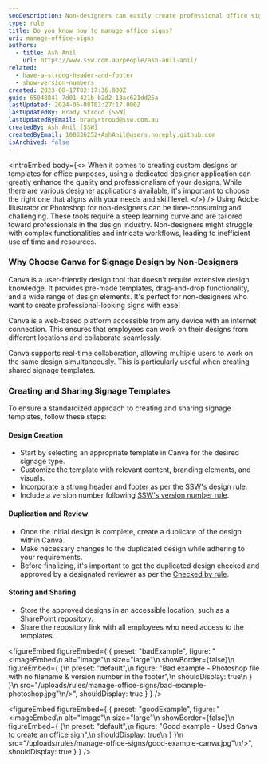 ```yaml
---
seoDescription: Non-designers can easily create professional office signs using Canva's user-friendly design tool.
type: rule
title: Do you know how to manage office signs?
uri: manage-office-signs
authors:
  - title: Ash Anil
    url: https://www.ssw.com.au/people/ash-anil-anil/
related:
  - have-a-strong-header-and-footer
  - show-version-numbers
created: 2023-08-17T02:17:36.000Z
guid: 65048841-7d01-421b-b2d2-13ac621dd25a
lastUpdated: 2024-06-08T03:27:17.000Z
lastUpdatedBy: Brady Stroud [SSW]
lastUpdatedByEmail: bradystroud@ssw.com.au
createdBy: Ash Anil [SSW]
createdByEmail: 100336252+AshAnil@users.noreply.github.com
isArchived: false
---
```


<introEmbed
  body={<>
When it comes to creating custom designs or templates for office purposes, using a dedicated designer application can greatly enhance the quality and professionalism of your designs. While there are various designer applications available, it's important to choose the right one that aligns with your needs and skill level.
  </>}
/>
Using Adobe Illustrator or Photoshop for non-designers can be time-consuming and challenging. These tools require a steep learning curve and are tailored toward professionals in the design industry. Non-designers might struggle with complex functionalities and intricate workflows, leading to inefficient use of time and resources.

### Why Choose Canva for Signage Design by Non-Designers

Canva is a user-friendly design tool that doesn't require extensive design knowledge. It provides pre-made templates, drag-and-drop functionality, and a wide range of design elements. It's perfect for non-designers who want to create professional-looking signs with ease!

Canva is a web-based platform accessible from any device with an internet connection. This ensures that employees can work on their designs from different locations and collaborate seamlessly.

Canva supports real-time collaboration, allowing multiple users to work on the same design simultaneously. This is particularly useful when creating shared signage templates.

### Creating and Sharing Signage Templates

To ensure a standardized approach to creating and sharing signage templates, follow these steps:

#### Design Creation

- Start by selecting an appropriate template in Canva for the desired signage type.
- Customize the template with relevant content, branding elements, and visuals.
- Incorporate a strong header and footer as per the [SSW's design rule](/have-a-strong-header-and-footer/).
- Include a version number following [SSW's version number rule](/show-version-numbers/).

#### Duplication and Review

- Once the initial design is complete, create a duplicate of the design within Canva.
- Make necessary changes to the duplicated design while adhering to your requirements.
- Before finalizing, it's important to get the duplicated design checked and approved by a designated reviewer as per the [Checked by rule](/checked-by-xxx/).

#### Storing and Sharing

- Store the approved designs in an accessible location, such as a SharePoint repository.
- Share the repository link with all employees who need access to the templates.

<figureEmbed figureEmbed={ {
  preset: "badExample",
  figure: "<imageEmbed\n  alt=\"Image\"\n  size=\"large\"\n  showBorder={false}\n  figureEmbed={ {\n    preset: \"default\",\n    figure: \"Bad example - Photoshop file with no filename & version number in the footer\",\n    shouldDisplay: true\n  } }\n  src=\"/uploads/rules/manage-office-signs/bad-example-photoshop.jpg\"\n/>",
  shouldDisplay: true
} } />


<figureEmbed figureEmbed={ {
  preset: "goodExample",
  figure: "<imageEmbed\n  alt=\"Image\"\n  size=\"large\"\n  showBorder={false}\n  figureEmbed={ {\n    preset: \"default\",\n    figure: \"Good example - Used Canva to create an office sign\",\n    shouldDisplay: true\n  } }\n  src=\"/uploads/rules/manage-office-signs/good-example-canva.jpg\"\n/>",
  shouldDisplay: true
} } />
